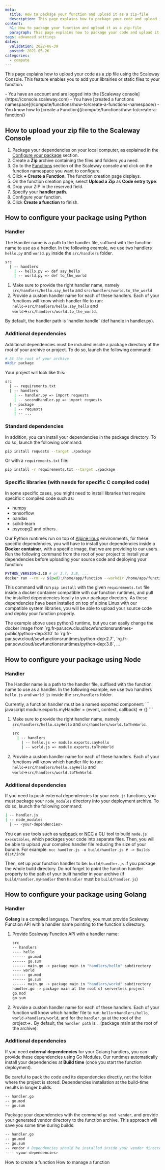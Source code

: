 ```yaml
---
meta:
  title: How to package your function and upload it as a zip-file
  description: This page explains how to package your code and upload it as a zip to Serverless Functions Console
content:
  h1: How to package your function and upload it as a zip-file
  paragraph: This page explains how to package your code and upload it as a zip to Serverless Functions Console
tags: advanced settings
dates:
  validation: 2022-06-30
  posted: 2021-05-26
categories:
  - compute
---
```


This page explains how to upload your code as a zip file using the Scaleway Console.
This feature enables you to add your librairies or static files to your function. 

<Message type="requirement">
  - You have an account and are logged into the [Scaleway console](https://console.scaleway.com)
  - You have [created a functions namespace](/compute/functions/how-to/create-a-functions-namespace/)
  - You know how to [create a Function](/compute/functions/how-to/create-a-function/)
</Message>

## How to upload your zip file to the Scaleway Console

1. Package your dependencies on your local computer, as explained in the [Configure your package](/compute/functions/how-to/package-function-in-zip/#how-to-configure-your-package-using-python) section.
2. Create a **Zip** archive containing the files and folders you need.
3. Go to the [Functions](https://console.scaleway.com/functions/namespaces) section of the Scaleway console and click on the function namespace you want to configure.
4. Click **+ Create a Function**. The function creation page displays.
5. On the function creation page, select **Upload a Zip** as **Code entry type**:
    <Lightbox src="scaleway_upload_zip.webp" alt="" />
6. Drop your ZIP in the reserved field.
7. Specify your **handler path**.
8. Configure your function.
9. Click **Create a function** to finish.

## How to configure your package using Python

### Handler

The Handler name is a path to the handler file, suffixed with the function name to use as a handler. In the following example, we use two handlers `hello.py` and `world.py` inside the `src/handlers` folder.

```bash
src
  | -- handlers
    | -- hello.py => def say_hello
    | -- world.py => def to_the_world
```

1. Make sure to provide the right handler name, namely `src/handlers/hello.say_hello` and `src/handlers/world.to_the_world`
2. Provide a custom handler name for each of these handlers. Each of your functions will know which handler file to run: `hello`→`src/handlers/hello.say_hello` and `world`→`src/handlers/world.to_the_world`.
  <Message type="note">
    By default, the handler path is `handler.handle` (def handle in handler.py).
  </Message>

### Additional dependencies
Additional dependencies must be included inside a package directory at the root of your archive or project. To do so, launch the following command:

```bash
# At the root of your archive
mkdir package
```

Your project will look like this:

```bash
src
  | -- requirements.txt
  | -- handlers
    | -- handler.py => import requests
    | -- secondHandler.py => import requests
  | - package
    | -- requests
    | -- ...
```

### Standard dependencies
In addition, you can install your dependencies in the package directory. To do so, launch the following command:
```bash
pip install requests --target ./package
```
Or with a `requirements.txt` file:
``` bash
pip install -r requirements.txt --target ./package
```

### Specific libraries (with needs for specific C compiled code)
In some specific cases, you might need to install libraries that require specific `C` compiled code such as:
- numpy
- tensorflow
- pandas
- scikit-learn
- psycopg2
and others.

Our Python runtimes run on top of [Alpine linux](https://alpinelinux.org/) environments, for these specific dependencies, you will have to install your dependencies inside a **Docker container**, with a specific image, that we are providing to our users.
Run the following command from the root of your project to install your dependencies before uploading your source code and deploying your function:

```bash
PYTHON_VERSION=3.10 # or 3.7, 3.8, ...
docker run --rm -v $(pwd):/home/app/function --workdir /home/app/function rg.fr-par.scw.cloud/scwfunctionsruntimes-public/python-dep:$PYTHON_VERSION pip install -r requirements.txt --target ./package
``` 

This command will run `pip install` with the given `requirements.txt` file inside a docker container compatible with our function runtimes, and pull the installed dependencies locally to your package directory. As these dependencies have been installed on top of alpine Linux with our compatible system libraries, you will be able to upload your source code and deploy your function properly.

<Message type="note">
  The example above uses python3 runtime, but you can easily change the docker image from `rg.fr-par.scw.cloud/scwfunctionsruntimes-public/python-dep:3.10` to `rg.fr-par.scw.cloud/scwfunctionsruntimes/python-dep:2.7`, `rg.fr-par.scw.cloud/scwfunctionsruntimes/python-dep:3.8`, ...
</Message>


## How to configure your package using Node

### Handler 

The Handler name is a path to the handler file, suffixed with the function name to use as a handler. In the following example, we use two handlers `hello.js` and `world.js` inside the `src/handlers` folder.

<Message type="note">
Currently, a function handler must be a named exported component:
``` javascript 
module.exports.myHandler = (event, context, callback) => {}
``` 
</Message>

1. Make sure to provide the right handler name, namely `src/handlers/hello.sayHello` and `src/handlers/world.toTheWorld`.
    ```bash
    src
      | -- handlers
        | -- hello.js => module.exports.sayHello
        | -- world.js => module.exports.toTheWorld
    ```
2. Provide a custom handler name for each of these handlers. Each of your functions will know which handler file to run: `hello`→`src/handlers/hello.sayHello` and `world`→`src/handlers/world.toTheWorld`.

### Additional dependencies

If you need to push external dependencies for your `node.js` functions, you must package your `node_modules` directory into your deployment archive. To do so, launch the following command:
```bash
| -- handler.js
| -- node_modules
  | -- <your-dependencies>
```
You can use tools such as [webpack](https://webpack.js.org/) or [NCC](https://www.npmjs.com/package/@vercel/ncc) a CLI tool to build `node.js executables`, which packages your code into separate files. Then, you will be able to upload your compiled handler file reducing the size of your bundle.
  For example:
  ```ncc handler.js -o build/handler.js # -> Builds dist/inde```

Then, set up your function handler to be: `build/handler.js` if you package the whole build directory. Do not forget to point the function handler property to the path of your built handler in your archive (if `build/handler.myHandler` then `handler` must be `build/handler.js`)

## How to configure your package using Golang 

### Handler
**Golang** is a compiled language. Therefore, you must provide Scaleway Function API with a handler name pointing to the function's directory. 

1. Provide Scaleway Function API with a handler name:
    ```bash 
    src
    -- handlers
    ---- hello
    ------ go.mod
    ------ go.sum
    ------ main.go -> package main in "handlers/hello" subdirectory
    ---- world
    ------ go.mod
    ------ go.sum
    ------ main.go -> package main in "handlers/workd" subdirectory
    handler.go -> package main at the root of serverless project
    go.mod
    go.sum
    ```
2. Provide a custom handler name for each of these handlers. Each of your function will know which handler file to run: `hello`→`handlers/hello`, `world`→`handlers/world`, and for the `handler.go` at the root of the project→`.`
    <Message type="note">
    By default, the `handler path` is `.` (package main at the root of the archive).

    </Message>

### Additional dependencies
If you need **external dependencies** for your Golang handlers, you can provide these dependencies using Go Modules.
Our runtimes automatically install your dependencies at **Build time** (once you start the function deployment). 

<Message type="important">
Be careful to pack the code and its dependencies directly, not the folder where the project is stored.
</Message>

<Message type="note">
Dependencies installation at the build-time results in longer builds.
</Message>

```bash
-- handler.go
-- go.mod
-- go.sum
```
Package your dependencies with the command `go mod vendor`, and provide your generated vendor directory to the function archive. This approach will save you some time during builds:
```bash
-- handler.go
-- go.mod
-- go.sum
-- vendor # Dependencies should be installed inside your vendor directory
---- <your-dependencies>
```


<Navigation title="See Also">
  <PreviousButton to="/compute/functions/how-to/create-a-function/">How to create a function</PreviousButton>
  <NextButton to="/compute/functions/how-to/manage-a-function/">How to manage a function</NextButton>
</Navigation>
